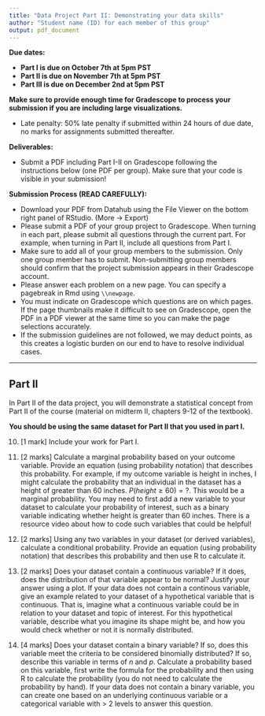 ```yaml
---
title: "Data Project Part II: Demonstrating your data skills"
author: "Student name (ID) for each member of this group"
output: pdf_document
---
```


**Due dates:** 

- **Part I is due on October 7th at 5pm PST**
- **Part II is due on November 7th at 5pm PST**
- **Part III is due on December 2nd at 5pm PST**

**Make sure to provide enough time for Gradescope to process your submission if you are including large visualizations.**

* Late penalty: 50% late penalty if submitted within 24 hours of due date, no 
marks for assignments submitted thereafter.

**Deliverables:**

* Submit a PDF including Part I-II on Gradescope following the instructions below (one PDF per group). Make sure that your code is visible in your submission!

**Submission Process (READ CAREFULLY):**

* Download your PDF from Datahub using the File Viewer on the bottom right panel of RStudio. (More -> Export) 
* Please submit a PDF of your group project to Gradescope. When turning in each part, please submit all questions through the current part. For example, when turning in Part II, include all questions from Part I.
* Make sure to add all of your group members to the submission. Only one group member has to submit. Non-submitting group members should confirm that the project submission appears in their Gradescope account.
* Please answer each problem on a new page. You can specify a pagebreak in Rmd using `\\newpage`.
* You must indicate on Gradescope which questions are on which pages. If the page thumbnails make it difficult to see on Gradescope, open the PDF in a PDF viewer at the same time so you can make the page selections accurately.
* If the submission guidelines are not followed, we may deduct points, as this creates a logistic burden on our end to have to resolve individual cases.

--------------------------------------------------------------------------------
\newpage

## Part II

In Part II of the data project, you will demonstrate a statistical concept from Part II of the course (material on midterm II, chapters 9-12 of the textbook).

**You should be using the same dataset for Part II that you used in part I.**

10. [1 mark] Include your work for Part I. 

11. [2 marks] Calculate a marginal probability based on your outcome variable. Provide an equation (using probability notation) that describes this probability. For example, if my outcome variable is height in inches, I might calculate the probability that an individual in the dataset has a height of greater than 60 inches. $P(height\geq60 ) = ?$. This would be a marginal probability. You may need to 
first add a new variable to your dataset to calculate your probability of 
interest, such as a binary variable indicating whether height is greater than
60 inches. There is a resource video about how to code such variables that could
be helpful!

12. [2 marks] Using any two variables in your dataset (or derived variables), 
calculate a conditional probability. Provide an equation (using probability notation) that describes this probability and then use R to calculate it.

13. [2 marks] Does your dataset contain a continuous variable? If it does, does the
distribution of that variable appear to be normal? Justify your answer using a 
plot. If your data does not contain a continous variable, give an example 
related to your dataset of a hypothetical variable that is continuous. That is, 
imagine what a continuous variable could be in relation to your dataset and 
topic of interest. For this hypothetical variable, describe what you imagine its
shape might be, and how you would check whether or not it is normally 
distributed. 

14. [4 marks] Does your dataset contain a binary variable? If so, does this variable
meet the criteria to be considered binomially distributed? If so, describe this 
variable in terms of $n$ and $p$. Calculate a probability based on this variable, first write the formula for the probability and then using R to calculate the 
probability (you do not need to calculate the probability by hand). If your data
does not contain a binary variable, you can create one based on an underlying continuous variable or a categorical variable with > 2 levels to answer this question.
